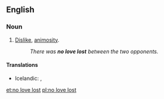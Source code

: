 ==English==

===Noun===
{{en-noun|-}}

# {{label|en|idiomatic}} [[dislike|Dislike]], [[animosity]].
#: ''There was '''no love lost''' between the two opponents.''

====Translations====
{{trans-top|dislike}}
* Icelandic: {{t|is|vera fátt með}}, {{t|is|það er ekki ástinni fyrir að fara}}
{{trans-mid}}
{{trans-bottom}}

[[et:no love lost]]
[[pl:no love lost]]